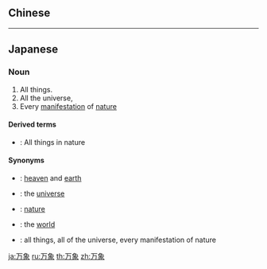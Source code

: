 {{also|萬象}}
==Chinese==
{{zh-see|萬象}}

----

==Japanese==
{{ja-kanjitab|ばん|しょう|yomi=on}}

===Noun===
{{ja-noun|ばんしょう}}

# All things.
# All the universe,
# Every [[manifestation]] of [[nature]]

====Derived terms====
* {{ja-r|森羅万象|しんらばんしょう}}: All things in nature

====Synonyms====
* {{ja-r|天地|てんち}}: [[heaven]] and [[earth]]
* {{ja-r|宇宙|うちゅう}}: the [[universe]]
* {{ja-r|自然|しぜん}}: [[nature]]
* {{ja-r|世界|せかい}}: the [[world]]
* {{ja-r|万物|ばんぶつ}}: all things, all of the universe, every manifestation of nature

[[ja:万象]]
[[ru:万象]]
[[th:万象]]
[[zh:万象]]